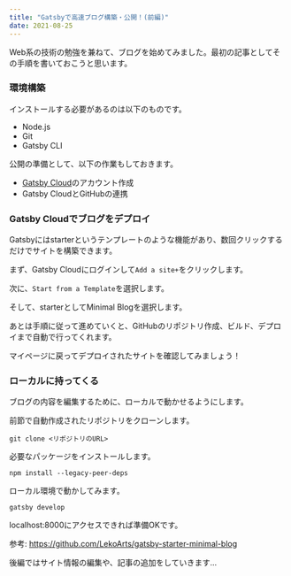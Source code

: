 ```yaml
---
title: "Gatsbyで高速ブログ構築・公開！(前編)"
date: 2021-08-25
---
```


Web系の技術の勉強を兼ねて、ブログを始めてみました。最初の記事としてその手順を書いておこうと思います。

### 環境構築
インストールする必要があるのは以下のものです。
- Node.js
- Git
- Gatsby CLI

公開の準備として、以下の作業もしておきます。
- [Gatsby Cloud](https://www.gatsbyjs.com/products/cloud/)のアカウント作成
- Gatsby CloudとGitHubの連携

### Gatsby Cloudでブログをデプロイ
Gatsbyにはstarterというテンプレートのような機能があり、数回クリックするだけでサイトを構築できます。

まず、Gatsby Cloudにログインして`Add a site+`をクリックします。

次に、`Start from a Template`を選択します。

そして、starterとしてMinimal Blogを選択します。

あとは手順に従って進めていくと、GitHubのリポジトリ作成、ビルド、デプロイまで自動で行ってくれます。

マイページに戻ってデプロイされたサイトを確認してみましょう！

### ローカルに持ってくる
ブログの内容を編集するために、ローカルで動かせるようにします。

前節で自動作成されたリポジトリをクローンします。
```shell
git clone <リポジトリのURL>
```

必要なパッケージをインストールします。
```shell
npm install --legacy-peer-deps
```

ローカル環境で動かしてみます。
```shell
gatsby develop
```
localhost:8000にアクセスできれば準備OKです。

参考: https://github.com/LekoArts/gatsby-starter-minimal-blog

後編ではサイト情報の編集や、記事の追加をしていきます...